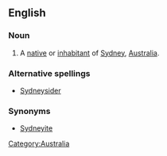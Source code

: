 ==English==

===Noun===
{{en-noun}}
# A [[native]] or [[inhabitant]] of [[Sydney]], [[Australia]].

===Alternative spellings===
*[[Sydneysider]]

===Synonyms===
*[[Sydneyite]]
[[Category:Australia]]